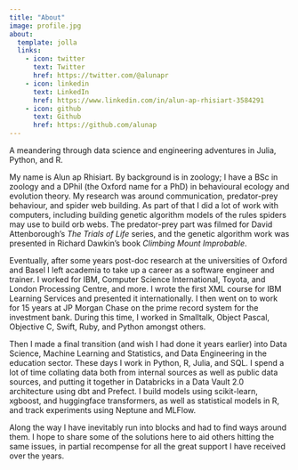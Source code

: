 ```yaml
---
title: "About"
image: profile.jpg
about:
  template: jolla
  links:
    - icon: twitter
      text: Twitter
      href: https://twitter.com/@alunapr
    - icon: linkedin
      text: LinkedIn
      href: https://www.linkedin.com/in/alun-ap-rhisiart-3584291
    - icon: github
      text: Github
      href: https://github.com/alunap
---
```


A meandering through data science and engineering adventures in Julia, Python, and R.

My name is Alun ap Rhisiart. By background is in zoology; I have a BSc in zoology and a DPhil (the Oxford name for a PhD) in behavioural ecology and evolution theory. My research was around communication, predator-prey behaviour, and spider web building. As part of that I did a lot of work with computers, including building genetic algorithm models of the rules spiders may use to build orb webs. The predator-prey part was filmed for David Attenborough's *The Trials of Life* series, and the genetic algorithm work was presented in Richard Dawkin's book *Climbing Mount Improbable*.

Eventually, after some years post-doc research at the universities of Oxford and Basel I left academia to take up a career as a software engineer and trainer. I worked for IBM, Computer Science International, Toyota, and London Processing Centre, and more. I wrote the first XML course for IBM Learning Services and presented it internationally. I then went on to work for 15 years at JP Morgan Chase on the prime record system for the investment bank. During this time, I worked in Smalltalk, Object Pascal, Objective C, Swift, Ruby, and Python amongst others.

Then I made a final transition (and wish I had done it years earlier) into Data Science, Machine Learning and Statistics, and Data Engineering in the education sector. These days I work in Python, R, Julia, and SQL. I spend a lot of time collating data both from internal sources as well as public data sources, and putting it together in Databricks in a Data Vault 2.0 architecture using dbt and Prefect. I build models using scikit-learn, xgboost, and huggingface transformers, as well as statistical models in R, and track experiments using Neptune and MLFlow.

Along the way I have inevitably run into blocks and had to find ways around them. I hope to share some of the solutions here to aid others hitting the same issues, in partial recompense for all the great support I have received over the years.
